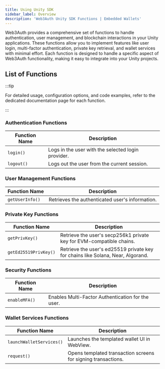 ```yaml
---
title: Using Unity SDK
sidebar_label: Overview
description: 'Web3Auth Unity SDK Functions | Embedded Wallets'
---
```


Web3Auth provides a comprehensive set of functions to handle authentication, user management, and blockchain interactions in your Unity applications. These functions allow you to implement features like user login, multi-factor authentication, private key retrieval, and wallet services with minimal effort. Each function is designed to handle a specific aspect of Web3Auth functionality, making it easy to integrate into your Unity projects.

## List of Functions

:::tip

For detailed usage, configuration options, and code examples, refer to the dedicated documentation page for each function.

:::

### Authentication Functions

| Function Name | Description                                        |
| ------------- | -------------------------------------------------- |
| `login()`     | Logs in the user with the selected login provider. |
| `logout()`    | Logs out the user from the current session.        |

### User Management Functions

| Function Name   | Description                                     |
| --------------- | ----------------------------------------------- |
| `getUserInfo()` | Retrieves the authenticated user's information. |

### Private Key Functions

| Function Name | Description |
| --- | --- |
| `getPrivKey()` | Retrieve the user's secp256k1 private key for EVM-compatible chains. |
| `getEd25519PrivKey()` | Retrieve the user's ed25519 private key for chains like Solana, Near, Algorand. |

### Security Functions

| Function Name | Description                                       |
| ------------- | ------------------------------------------------- |
| `enableMFA()` | Enables Multi-Factor Authentication for the user. |

### Wallet Services Functions

| Function Name            | Description                                                   |
| ------------------------ | ------------------------------------------------------------- |
| `launchWalletServices()` | Launches the templated wallet UI in WebView.                  |
| `request()`              | Opens templated transaction screens for signing transactions. |
